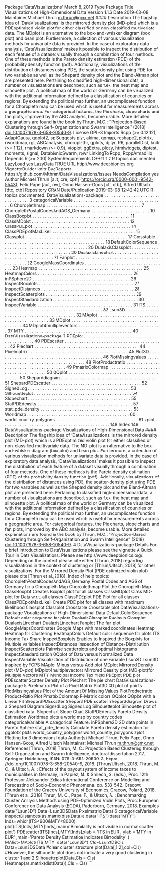 Package ‘DataVisualizations’
March 8, 2019
Type Package
Title Visualizations of High-Dimensional Data
Version 1.1.6
Date 2019-03-08
Maintainer Michael Thrun <m.thrun@gmx.net>
#### Description
The flagship idea of 'DataVisualizations' is the mirrored density plot (MD-plot) which is a PDEoptimized
violin plot for either classified or non-classified multivariate data. The MDplot
is an alternative to the box-and-whisker diagram (box plot) and bean plot. Furthermore, a collection of various visualization methods for univariate data is provided.
In the case of exploratory data analysis, 'DataVisualizations' makes it possible to inspect
the distribution of each feature of a dataset visually through a combination of four methods.
One of these methods is the Pareto density estimation (PDE) of the probability density function (pdf). Additionally, visualizations of the distribution of distances using PDE, the scatterdensity plot using PDE for two variables as well as the Shepard density plot and the Bland-Altman plot are presented here. Pertaining to classified high-dimensional data, a number of visualizations are described, such as f.ex. the heat map and silhouette plot. A political map of the world or Germany can be visualized with the additional information defined by a classification of countries or regions. By extending the political map further, an uncomplicated function for a Choropleth map can be used which is useful for measurements across a geographic
area. For categorical features, the Pie charts, slope charts and fan plots, improved
by the ABC analysis, become usable. More detailed explanations
are found in the book by Thrun, M.C.: ``Projection-Based Clustering through Self-
Organization and Swarm Intelligence'' (2018) <doi:10.1007/978-3-658-20540-9>.
License GPL-3
Imports Rcpp (>= 0.12.12), AdaptGauss, ggplot2, sp
Suggests plyr, akima, ggmap, reshape2, plotrix, rworldmap, rgl,
ABCanalysis, choroplethr, gplots, dplyr, R6, parallelDist,
knitr (>= 1.12), rmarkdown (>= 0.9), vioplot, ggExtra, plotly,
htmlwidgets, diptest, moments, signal, DatabionicSwarm, rowr
LinkingTo Rcpp, RcppArmadillo
Depends R (>= 2.10)
SystemRequirements C++11
1
2 R topics documented:
LazyLoad yes
LazyData TRUE
URL http://www.deepbionics.org
VignetteBuilder knitr
BugReports https://github.com/Mthrun/DataVisualizations/issues
NeedsCompilation yes
Author Michael Thrun [aut, cre, cph] (<https://orcid.org/0000-0001-9542-5543>),
Felix Pape [aut, rev],
Onno Hansen-Goos [ctr, ctb],
Alfred Ultsch [dtc, ctb]
Repository CRAN
Date/Publication 2019-03-08 12:42:42 UTC
R topics documented:
DataVisualizations-package . . . . . . . . . . . . . . . . . . . . . . . . . . . . . . . . . 3
categoricalVariable . . . . . . . . . . . . . . . . . . . . . . . . . . . . . . . . . . . . . 6
Choroplethmap . . . . . . . . . . . . . . . . . . . . . . . . . . . . . . . . . . . . . . . 7
ChoroplethPostalCodesAndAGS_Germany . . . . . . . . . . . . . . . . . . . . . . . . 10
ClassBoxplot . . . . . . . . . . . . . . . . . . . . . . . . . . . . . . . . . . . . . . . . 11
ClassMDplot . . . . . . . . . . . . . . . . . . . . . . . . . . . . . . . . . . . . . . . . 12
ClassPDEplot . . . . . . . . . . . . . . . . . . . . . . . . . . . . . . . . . . . . . . . . 14
ClassPDEplotMaxLikeli . . . . . . . . . . . . . . . . . . . . . . . . . . . . . . . . . . 15
Classplot . . . . . . . . . . . . . . . . . . . . . . . . . . . . . . . . . . . . . . . . . . 17
Crosstable . . . . . . . . . . . . . . . . . . . . . . . . . . . . . . . . . . . . . . . . . . 18
DefaultColorSequence . . . . . . . . . . . . . . . . . . . . . . . . . . . . . . . . . . . 20
DualaxisClassplot . . . . . . . . . . . . . . . . . . . . . . . . . . . . . . . . . . . . . . 20
DualaxisLinechart . . . . . . . . . . . . . . . . . . . . . . . . . . . . . . . . . . . . . . 21
Fanplot . . . . . . . . . . . . . . . . . . . . . . . . . . . . . . . . . . . . . . . . . . . 22
GoogleMapsCoordinates . . . . . . . . . . . . . . . . . . . . . . . . . . . . . . . . . . 23
Heatmap . . . . . . . . . . . . . . . . . . . . . . . . . . . . . . . . . . . . . . . . . . . 25
HeatmapColors . . . . . . . . . . . . . . . . . . . . . . . . . . . . . . . . . . . . . . . 26
inPSphere2D . . . . . . . . . . . . . . . . . . . . . . . . . . . . . . . . . . . . . . . . 26
InspectBoxplots . . . . . . . . . . . . . . . . . . . . . . . . . . . . . . . . . . . . . . . 27
InspectDistances . . . . . . . . . . . . . . . . . . . . . . . . . . . . . . . . . . . . . . 28
InspectScatterplots . . . . . . . . . . . . . . . . . . . . . . . . . . . . . . . . . . . . . 29
InspectStandardization . . . . . . . . . . . . . . . . . . . . . . . . . . . . . . . . . . . 30
InspectVariable . . . . . . . . . . . . . . . . . . . . . . . . . . . . . . . . . . . . . . . 31
ITS . . . . . . . . . . . . . . . . . . . . . . . . . . . . . . . . . . . . . . . . . . . . . 32
Lsun3D . . . . . . . . . . . . . . . . . . . . . . . . . . . . . . . . . . . . . . . . . . . 32
MAplot . . . . . . . . . . . . . . . . . . . . . . . . . . . . . . . . . . . . . . . . . . . 33
MDplot . . . . . . . . . . . . . . . . . . . . . . . . . . . . . . . . . . . . . . . . . . . 34
MDplot4multiplevectors . . . . . . . . . . . . . . . . . . . . . . . . . . . . . . . . . . 37
MTY . . . . . . . . . . . . . . . . . . . . . . . . . . . . . . . . . . . . . . . . . . . . 40
DataVisualizations-package 3
PDEplot . . . . . . . . . . . . . . . . . . . . . . . . . . . . . . . . . . . . . . . . . . . 40
PDEscatter . . . . . . . . . . . . . . . . . . . . . . . . . . . . . . . . . . . . . . . . . 42
Piechart . . . . . . . . . . . . . . . . . . . . . . . . . . . . . . . . . . . . . . . . . . . 44
Pixelmatrix . . . . . . . . . . . . . . . . . . . . . . . . . . . . . . . . . . . . . . . . . 45
Plot3D . . . . . . . . . . . . . . . . . . . . . . . . . . . . . . . . . . . . . . . . . . . . 46
PlotMissingvalues . . . . . . . . . . . . . . . . . . . . . . . . . . . . . . . . . . . . . . 48
PlotProductratio . . . . . . . . . . . . . . . . . . . . . . . . . . . . . . . . . . . . . . . 49
PmatrixColormap . . . . . . . . . . . . . . . . . . . . . . . . . . . . . . . . . . . . . . 50
QQplot . . . . . . . . . . . . . . . . . . . . . . . . . . . . . . . . . . . . . . . . . . . 50
Sheparddiagram . . . . . . . . . . . . . . . . . . . . . . . . . . . . . . . . . . . . . . . 51
ShepardPDEscatter . . . . . . . . . . . . . . . . . . . . . . . . . . . . . . . . . . . . . 52
SignedLog . . . . . . . . . . . . . . . . . . . . . . . . . . . . . . . . . . . . . . . . . . 53
Silhouetteplot . . . . . . . . . . . . . . . . . . . . . . . . . . . . . . . . . . . . . . . . 54
Slopechart . . . . . . . . . . . . . . . . . . . . . . . . . . . . . . . . . . . . . . . . . . 55
StatPDEdensity . . . . . . . . . . . . . . . . . . . . . . . . . . . . . . . . . . . . . . . 57
stat_pde_density . . . . . . . . . . . . . . . . . . . . . . . . . . . . . . . . . . . . . . 58
Worldmap . . . . . . . . . . . . . . . . . . . . . . . . . . . . . . . . . . . . . . . . . . 60
world_country_polygons . . . . . . . . . . . . . . . . . . . . . . . . . . . . . . . . . . 61
zplot . . . . . . . . . . . . . . . . . . . . . . . . . . . . . . . . . . . . . . . . . . . . . 148
Index 149
DataVisualizations-package
Visualizations of High-Dimensional Data
#### Description
The flagship idea of ’DataVisualizations’ is the mirrored density plot (MD-plot) which is a PDEoptimized
violin plot for either classified or non-classified multivariate data. The MD-plot is an
alternative to the box-and-whisker diagram (box plot) and bean plot. Furthermore, a collection of
various visualization methods for univariate data is provided. In the case of exploratory data analysis,
’DataVisualizations’ makes it possible to inspect the distribution of each feature of a dataset
visually through a combination of four methods. One of these methods is the Pareto density estimation
(PDE) of the probability density function (pdf). Additionally, visualizations of the distribution
of distances using PDE, the scatter-density plot using PDE for two variables as well as
the Shepard density plot and the Bland-Altman plot are presented here. Pertaining to classified
high-dimensional data, a number of visualizations are described, such as f.ex. the heat map and
silhouette plot. A political map of the world or Germany can be visualized with the additional information
defined by a classification of countries or regions. By extending the political map further,
an uncomplicated function for a Choropleth map can be used which is useful for measurements
across a geographic area. For categorical features, the Pie charts, slope charts and fan plots, improved
by the ABC analysis, become usable. More detailed explanations are found in the book
by Thrun, M.C.: "Projection-Based Clustering through Self-Organization and Swarm Intelligence"
(2018) <doi:10.1007/978-3-658-20540-9>.
4 DataVisualizations-package
Details
For a brief introduction to DataVisualizations please see the vignette A Quick Tour in Data Visualizations.
Please see http://www.deepbionics.org/. Depending on the context please cite either [Thrun,
2018] regarding visualizations in the context of clustering or [Thrun/Ultsch, 2018] for other visualizations.
For the Mirrored Density Plot (PDE optimized violin plot) please cite [Thrun et al.,2018].
Index of help topics:
ChoroplethPostalCodesAndAGS_Germany
Postal Codes and AGS of Germany for a
Choropleth Map
Choroplethmap Plot the Choropleth Map
ClassBoxplot Creates Boxplot plot for all classes
ClassMDplot Class MD-plot for Data w.r.t. all classes
ClassPDEplot PDE Plot for all classes
ClassPDEplotMaxLikeli Create PDE plot for all classes with maximum
likelihood
Classplot Classplot
Crosstable Crosstable plot
DataVisualizations-package
Visualizations of High-Dimensional Data
DefaultColorSequence Default color sequence for plots
DualaxisClassplot Dualaxis Classplot
DualaxisLinechart DualaxisLinechart
Fanplot The fan plot
GoogleMapsCoordinates Google Maps with marked coordinates
Heatmap Heatmap for Clustering
HeatmapColors Default color sequence for plots
ITS Income Tax Share
InspectBoxplots Enables to Insptecd the Boxplots for Multiple
variables
InspectDistances Inspection of Distance-Distribution
InspectScatterplots Pairwise scatterplots and optimal histograms
InspectStandardization
QQplot of Data versus Normalized Data
InspectVariable Visualization of Distribution of one variable
Lsun3D Lsun3D inspired by FCPS
MAplot Minus versus Add plot
MDplot Mirrored Density plot (MD-plot)
MDplot4multiplevectors
Mirrored Density plot (MD-plot)for Multiple
Vectors
MTY Muncipal Income Tax Yield
PDEplot PDE plot
PDEscatter Scatter Density Plot
Piechart The pie chart
DataVisualizations-package 5
Pixelmatrix Plot of a Pixel Matrix
Plot3D 3D plot of points
PlotMissingvalues Plot of the Amount Of Missing Values
PlotProductratio Product-Ratio Plot
PmatrixColormap P-Matrix colors
QQplot QQplot with a Linear Fit
ShepardPDEscatter Shepard PDE scatter
Sheparddiagram Draws a Shepard Diagram
SignedLog Signed Log
Silhouetteplot Silhouette plot of classified data.
Slopechart Slope Chart
StatPDEdensity Pareto Density Estimation
Worldmap plots a world map by country codes
categoricalVariable A categorical Feature.
inPSphere2D 2D data points in Pareto Sphere
stat_pde_density Calculate Pareto density estimation for ggplot2
plots
world_country_polygons
world_country_polygons
zplot Plotting for 3 dimensional data
Author(s)
Michael Thrun, Felix Pape, Onno Hansen-Goos, Alfred Ultsch
Maintainer: Michael Thrun <m.thrun@gmx.net>
References
[Thrun, 2018] Thrun, M. C.: Projection Based Clustering through Self-Organization and Swarm
Intelligence, doctoral dissertation 2017, Springer, Heidelberg, ISBN: 978-3-658-20539-3, https:
//doi.org/10.1007/978-3-658-20540-9, 2018.
[Thrun/Ultsch, 2018] Thrun, M. C., & Ultsch, A. : Effects of the payout system of income taxes
to municipalities in Germany, in Papiez, M. & Smiech„ S. (eds.), Proc. 12th Professor Aleksander
Zelias International Conference on Modelling and Forecasting of Socio-Economic Phenomena, pp.
533-542, Cracow: Foundation of the Cracow University of Economics, Cracow, Poland, 2018.
[Thrun et al.,2018] Thrun, M. C., Pape, F., & Ultsch, A. : Benchmarking Cluster Analysis Methods
using PDE-Optimized Violin Plots, Proc. European Conference on Data Analysis (ECDA),
Paderborn, Germany, 2018.
Examples
data("Lsun3D")
Data=Lsun3D$Data
Pixelmatrix(Data)
6 categoricalVariable
InspectDistances(as.matrix(dist(Data)))
data("ITS")
data("MTY")
Inds=which(ITS<900&MTY<8000)
plot(ITS[Inds],MTY[Inds],main='Bimodality is not visible in normal scatter plot')
PDEscatter(ITS[Inds],MTY[Inds],xlab = 'ITS in EUR',
ylab ='MTY in EUR' ,main='Pareto Density Estimation indicates Bimodality' )
MAlist=MAplot(ITS,MTY)
data("Lsun3D")
Cls=Lsun3D$Cls
Data=Lsun3D$Data
#clear cluster structure
plot(Data[,1:2],col=Cls)
#However, the silhouette plot does not indicate a very good clustering in cluster 1 and 2
Silhouetteplot(Data,Cls = Cls)
Heatmap(as.matrix(dist(Data)),Cls = Cls)
```



